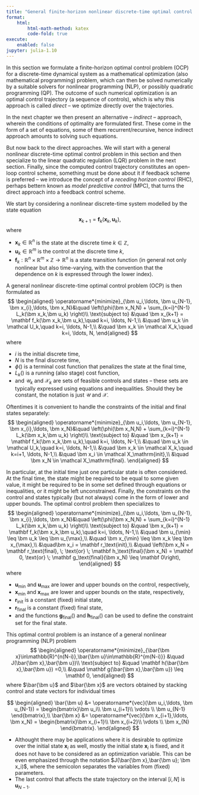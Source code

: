 ```yaml
---
title: "General finite-horizon nonlinear discrete-time optimal control as nonlinear program"
format:
    html:
        html-math-method: katex
        code-fold: true
execute:
    enabled: false
jupyter: julia-1.10
---
```

In this section we formulate a finite-horizon optimal control problem (OCP) for a discrete-time dynamical system as a mathematical optimization (also mathematical programming) problem, which can then be solved numerically by a suitable solvers for nonlinear programming (NLP), or possibly quadratic programming (QP). The outcome of such numerical optimization is an optimal control trajectory (a sequence of controls), which is why this approach is called *direct* – we optimize directly over the trajectories.

In the next chapter we then present an alternative – *indirect* – approach, wherein the conditions of optimality are formulated first. These come in the form of a set of equations, some of them recurrent/recursive, hence indirect approach amounts to solving such equations. 

But now back to the direct approaches. We will start with a general nonlinear discrete-time optimal control problem in this section and then specialize to the linear quadratic regulation (LQR) problem in the next section. Finally, since the computed control trajectory constitutes an open-loop control scheme, something must be done about it if feedback scheme is preferred – we introduce the concept of a *receding horizon control *(RHC), perhaps bettern known as *model predictive control *(MPC), that turns the direct approach into a feedback control scheme.

We start by considering a nonlinear discrete-time system modelled by the state equation
$$
\bm x_{k+1} = \mathbf f_k(\bm x_k,\bm u_k), 
$$
where 

- $\bm x_k\in \mathbb R^n$ is the state at the discrete time $k\in \mathbb Z$, 
- $\bm u_k\in \mathbb R^m$ is the control at the discrete time $k$, 
- $\mathbf f_k: \mathbb{R}^n \times \mathbb{R}^m \times \mathbb Z \to \mathbb{R}^n$ is a state transition function (in general not only nonlinear but also time-varying, with the convention that the dependence on $k$ is expressed through the lower index).

A general nonlinear discrete-time optimal control problem (OCP) is then formulated as
$$
\begin{aligned}
 \operatorname*{minimize}_{\bm u_i,\ldots, \bm u_{N-1}, \bm x_{i},\ldots, \bm x_N}&\quad \left(\phi(\bm x_N,N) + \sum_{k=i}^{N-1} L_k(\bm x_k,\bm u_k) \right)\\
 \text{subject to}  &\quad \bm x_{k+1} = \mathbf f_k(\bm x_k,\bm u_k),\quad k=i, \ldots, N-1,\\
                    &\quad \bm u_k \in \mathcal U_k,\quad k=i, \ldots, N-1,\\ 
                    &\quad \bm x_k \in \mathcal X_k,\quad k=i, \ldots, N,
\end{aligned}
$$
where 

- $i$ is the initial discrete time, 
- $N$ is the final discrete time, 
- $\phi()$ is a terminal cost function that penalizes the state at the final time, 
- $L_k()$ is a running (also stage) cost function, 
- and $\mathcal U_k$ and $\mathcal X_k$ are sets of feasible controls and states – these sets are typically expressed using equations and inequalities. Should they be constant, the notation is just $\mathcal U$ and $\mathcal X$. 

Oftentimes it is convenient to handle the constraints of the initial and final states separately: 
$$
\begin{aligned}
 \operatorname*{minimize}_{\bm u_i,\ldots, \bm u_{N-1}, \bm x_{i},\ldots, \bm x_N}&\quad \left(\phi(\bm x_N,N) + \sum_{k=i}^{N-1} L_k(\bm x_k,\bm u_k) \right)\\
 \text{subject to}  &\quad \bm x_{k+1} = \mathbf f_k(\bm x_k,\bm u_k),\quad k=i, \ldots, N-1,\\
                    &\quad \bm u_k \in \mathcal U_k,\quad k=i, \ldots, N-1,\\ 
                    &\quad \bm x_k \in \mathcal X_k,\quad k=i+1, \ldots, N-1,\\
                    &\quad \bm x_i \in \mathcal X_\mathrm{init},\\
                    &\quad \bm x_N \in \mathcal X_\mathrm{final}.
\end{aligned}
$$

In particular, at the initial time just one particular state is often considered. At the final time, the state might be required to be equal to some given value, it might be required to be in some set defined through equations or inequalities, or it might be left unconstrained. Finally, the constraints on the control and states typically (but not always) come in the form of lower and upper bounds. The optimal control problem then specializes to
$$
\begin{aligned}
 \operatorname*{minimize}_{\bm u_i,\ldots, \bm u_{N-1}, \bm x_{i},\ldots, \bm x_N}&\quad \left(\phi(\bm x_N,N) + \sum_{k=i}^{N-1} L_k(\bm x_k,\bm u_k) \right)\\
 \text{subject to}  &\quad \bm x_{k+1} = \mathbf f_k(\bm x_k,\bm u_k),\quad k=i, \ldots, N-1,\\
                    &\quad \bm u_{\min} \leq \bm u_k \leq \bm u_{\max},\\ 
                    &\quad \bm x_{\min} \leq \bm x_k \leq \bm x_{\max},\\
                    &\quad\bm x_i = \mathbf r_\text{init},\\
                    &\quad \left(\bm x_N = \mathbf r_\text{final}, \; \text{or} \; \mathbf h_\text{final}(\bm x_N) =  \mathbf 0, \text{or} \; \mathbf g_\text{final}(\bm x_N) \leq  \mathbf 0\right),                    
\end{aligned}
$$
where 

- $\bm u_{\min}$ and $\bm u_{\max}$ are lower and upper bounds on the control, respectively, 
- $\bm x_{\min}$ and $\bm x_{\max}$ are lower and upper bounds on the state, respectively, 
- $\mathbf r_\text{init}$ is a constant (fixed) initial state,
- $\mathbf r_\text{final}$ is a constant (fixed) final state, 
- and the functions $\mathbf g_\text{final}()$ and $\mathbf h_\text{final}()$ can be used to define the constraint set for the final state.


This optimal control problem is an instance of a general nonlinear programming (NLP) problem 
$$
\begin{aligned}
 \operatorname*{minimize}_{\bar{\bm x}\in\mathbb{R}^{n(N-i)},\bar{\bm u}\in\mathbb{R}^{m(N-i)}} &\quad J(\bar{\bm x},\bar{\bm u})\\
 \text{subject to} &\quad \mathbf h(\bar{\bm x},\bar{\bm u}) =0,\\
 &\quad \mathbf g(\bar{\bm x},\bar{\bm u}) \leq \mathbf 0,
 \end{aligned}
 $$
 where $\bar{\bm u}$ and $\bar{\bm x}$  are vectors obtained by stacking control and state vectors for individual times 
 
$$
\begin{aligned}
\bar{\bm u} &= \operatorname*{vec}(\bm u_i,\ldots, \bm u_{N-1}) = \begin{bmatrix}\bm u_i\\ \bm u_{i+1}\\ \vdots \\ \bm u_{N-1} \end{bmatrix},\\
\bar{\bm x} &= \operatorname*{vec}(\bm x_{i+1},\ldots, \bm x_N) = \begin{bmatrix}\bm x_{i+1}\\ \bm x_{i+2}\\ \vdots \\ \bm x_{N} \end{bmatrix}.
\end{aligned}
$$
 
::: {.callout-note} 
- Althought there may be applications where it is desirable to optimize over the initial state $\bm x_i$ as well, mostly the initial state $\bm x_i$ is fixed, and it does not have to be considered as an optimization variable. This can be even emphasized through the notation $J(\bar{\bm x},\bar{\bm u}; \bm x_i)$, where the semicolon separates the variables from (fixed) parameters.
- The last control that affects the state trajectory on the interval $[i,N]$ is $\bm u_{N-1}$.
:::